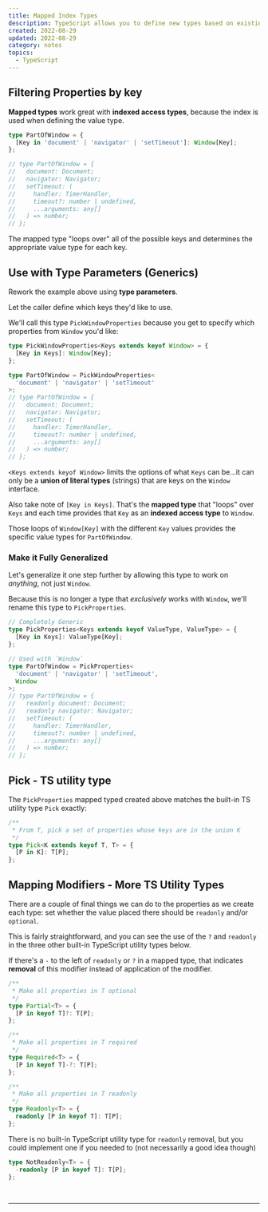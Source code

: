 ```yaml
---
title: Mapped Index Types
description: TypeScript allows you to define new types based on existing ones using Mapped Types and Indexed Access Types. The mapped type creates a new type by looping over a set of keys and determining the value type for each key based on the original type. The built-in `Pick` type utility allows you to select a set of properties from an original type and use them to create a new type. Additionally, TypeScript provides three utility types `Partial`, `Required`, and `Readonly` to modify properties in a type as optional, required, or readonly respectively. You can also define your own utility types for specific use cases.
created: 2022-08-29
updated: 2022-08-29
category: notes
topics:
  - TypeScript
---
```


## Filtering Properties by **key**

**Mapped types** work great with **indexed access types**, because the index is used when defining the value type.

```ts
type PartOfWindow = {
  [Key in 'document' | 'navigator' | 'setTimeout']: Window[Key];
};

// type PartOfWindow = {
//   document: Document;
//   navigator: Navigator;
//   setTimeout: (
//     handler: TimerHandler,
//     timeout?: number | undefined,
//     ...arguments: any[]
//   ) => number;
// };
```

The mapped type "loops over" all of the possible keys and determines the appropriate value type for each key.

## Use with Type Parameters (Generics)

Rework the example above using **type parameters**.

Let the caller define which keys they'd like to use.

We'll call this type `PickWindowProperties` because you get to specify which properties from `Window` you'd like:

```ts
type PickWindowProperties<Keys extends keyof Window> = {
  [Key in Keys]: Window[Key];
};

type PartOfWindow = PickWindowProperties<
  'document' | 'navigator' | 'setTimeout'
>;
// type PartOfWindow = {
//   document: Document;
//   navigator: Navigator;
//   setTimeout: (
//     handler: TimerHandler,
//     timeout?: number | undefined,
//     ...arguments: any[]
//   ) => number;
// };
```

`<Keys extends keyof Window>` limits the options of what `Keys` can be...it can only be a **union of literal types** (strings) that are keys on the `Window` interface.

Also take note of `[Key in Keys]`. That's the **mapped type** that "loops" over `Keys` and each time provides that `Key` as an **indexed access type** to `Window`.

Those loops of `Window[Key]` with the different `Key` values provides the specific value types for `PartOfWindow`.

### Make it Fully Generalized

Let's generalize it one step further by allowing this type to work on _anything_, not just `Window`.

Because this is no longer a type that _exclusively_ works with `Window`, we'll rename this type to `PickProperties`.

```ts
// Completely Generic
type PickProperties<Keys extends keyof ValueType, ValueType> = {
  [Key in Keys]: ValueType[Key];
};

// Used with `Window`
type PartOfWindow = PickProperties<
  'document' | 'navigator' | 'setTimeout',
  Window
>;
// type PartOfWindow = {
//   readonly document: Document;
//   readonly navigator: Navigator;
//   setTimeout: (
//     handler: TimerHandler,
//     timeout?: number | undefined,
//     ...arguments: any[]
//   ) => number;
// };
```

## Pick - TS utility type

The `PickProperties` mapped typed created above matches the built-in TS utility type `Pick` exactly:

```ts
/**
 * From T, pick a set of properties whose keys are in the union K
 */
type Pick<K extends keyof T, T> = {
  [P in K]: T[P];
};
```

## Mapping Modifiers - More TS Utility Types

There are a couple of final things we can do to the properties as we create each type: set whether the value placed there should be `readonly` and/or `optional`.

This is fairly straightforward, and you can see the use of the `?` and `readonly` in the three other built-in TypeScript utility types below.

If there's a `-` to the left of `readonly` or `?` in a mapped type, that indicates **removal** of this modifier instead of application of the modifier.

```ts
/**
 * Make all properties in T optional
 */
type Partial<T> = {
  [P in keyof T]?: T[P];
};

/**
 * Make all properties in T required
 */
type Required<T> = {
  [P in keyof T]-?: T[P];
};

/**
 * Make all properties in T readonly
 */
type Readonly<T> = {
  readonly [P in keyof T]: T[P];
};
```

There is no built-in TypeScript utility type for `readonly` removal, but you could implement one if you needed to (not necessarily a good idea though)

```ts
type NotReadonly<T> = {
  -readonly [P in keyof T]: T[P];
};
```

<br />

<IntermediateTSCourse />

---

<LastUpdated updated={updated} />
